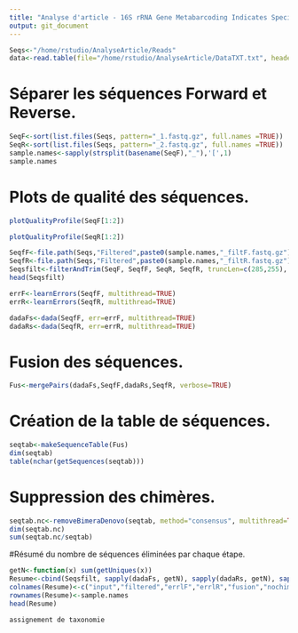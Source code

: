 ```yaml
---
title: "Analyse d'article - 16S rRNA Gene Metabarcoding Indicates Species-Characteristic Micrbiomes in Deep-sea Benthic Foraminifera."
output: git_document
---
```


```r
Seqs<-"/home/rstudio/AnalyseArticle/Reads"
data<-read.table(file="/home/rstudio/AnalyseArticle/DataTXT.txt", header=TRUE, sep=",")
```


# Séparer les séquences Forward et Reverse.
```r
SeqF<-sort(list.files(Seqs, pattern="_1.fastq.gz", full.names =TRUE))
SeqR<-sort(list.files(Seqs, pattern="_2.fastq.gz", full.names =TRUE))
sample.names<-sapply(strsplit(basename(SeqF),"_"),'[',1)
sample.names
```

# Plots de qualité des séquences.
```r
plotQualityProfile(SeqF[1:2])
```
```r
plotQualityProfile(SeqR[1:2])
```

```r
SeqfF<-file.path(Seqs,"Filtered",paste0(sample.names,"_filtF.fastq.gz"))
SeqfR<-file.path(Seqs,"Filtered",paste0(sample.names,"_filtR.fastq.gz"))
Seqsfilt<-filterAndTrim(SeqF, SeqfF, SeqR, SeqfR, truncLen=c(285,255), trimLeft=c(10,10), maxN=0, maxEE=c(2,2), truncQ=2,rm.phix=TRUE, compress=TRUE, multithread=TRUE)
head(Seqsfilt)
```

```r
errF<-learnErrors(SeqfF, multithread=TRUE)
errR<-learnErrors(SeqfR, multithread=TRUE)
```

```r
dadaFs<-dada(SeqfF, err=errF, multithread=TRUE)
dadaRs<-dada(SeqfR, err=errR, multithread=TRUE)
```

# Fusion des séquences.
```r
Fus<-mergePairs(dadaFs,SeqfF,dadaRs,SeqfR, verbose=TRUE)
```

# Création de la table de séquences.
```r
seqtab<-makeSequenceTable(Fus)
dim(seqtab)
table(nchar(getSequences(seqtab)))
```

# Suppression des chimères.
```r
seqtab.nc<-removeBimeraDenovo(seqtab, method="consensus", multithread=TRUE,verbose=TRUE)
dim(seqtab.nc)
sum(seqtab.nc/seqtab)
```

#Résumé du nombre de séquences éliminées par chaque étape.
```r
getN<-function(x) sum(getUniques(x))
Resume<-cbind(Seqsfilt, sapply(dadaFs, getN), sapply(dadaRs, getN), sapply(Fus, getN),rownums(seqtab.nc))
colnames(Resume)<-c("input","filtered","errlF","errlR","fusion","nochim")
rownames(Resume)<-sample.names
head(Resume)
```

```r
assignement de taxonomie
```

